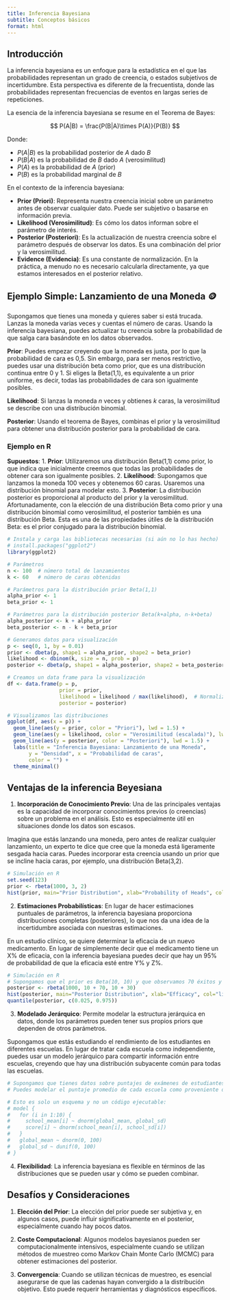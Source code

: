```yaml
---
title: Inferencia Bayesiana
subtitle: Conceptos básicos
format: html
---
```


## Introducción

La inferencia bayesiana es un enfoque para la estadística en el que las probabilidades representan un grado de creencia, o estados subjetivos de incertidumbre. Esta perspectiva es diferente de la frecuentista, donde las probabilidades representan frecuencias de eventos en largas series de repeticiones.

La esencia de la inferencia bayesiana se resume en el Teorema de Bayes:

$$
P(A|B) = \frac{P(B|A)\times P(A)}{P(B)} 
$$

Donde:

- $P(A|B)$ es la probabilidad posterior de $A$ dado $B$
- $P(B|A)$ es la probabilidad de $B$ dado $A$ (verosimilitud)
- $P(A)$ es la probabilidad de $A$ (prior)
- $P(B)$ es la probabilidad marginal de $B$

En el contexto de la inferencia bayesiana:

- **Prior (Priori)**: Representa nuestra creencia inicial sobre un parámetro antes de observar cualquier dato. Puede ser subjetivo o basarse en información previa.
- **Likelihood (Verosimilitud)**: Es cómo los datos informan sobre el parámetro de interés.
- **Posterior (Posteriori)**: Es la actualización de nuestra creencia sobre el parámetro después de observar los datos. Es una combinación del prior y la verosimilitud.
- **Evidence (Evidencia)**: Es una constante de normalización. En la práctica, a menudo no es necesario calcularla directamente, ya que estamos interesados en el posterior relativo.

::: {.callout-tip}
## Ejemplo Simple: Lanzamiento de una Moneda 🪙

Supongamos que tienes una moneda y quieres saber si está trucada. Lanzas la moneda varias veces y cuentas el número de caras. Usando la inferencia bayesiana, puedes actualizar tu creencia sobre la probabilidad de que salga cara basándote en los datos observados.

**Prior**: Puedes empezar creyendo que la moneda es justa, por lo que la probabilidad de cara es 0,5. Sin embargo, para ser menos restrictivo, puedes usar una distribución beta como prior, que es una distribución continua entre 0 y 1. Si eliges la Beta(1,1), es equivalente a un prior uniforme, es decir, todas las probabilidades de cara son igualmente posibles.

**Likelihood**: Si lanzas la moneda $n$ veces y obtienes $k$ caras, la verosimilitud se describe con una distribución binomial.

**Posterior**: Usando el teorema de Bayes, combinas el prior y la verosimilitud para obtener una distribución posterior para la probabilidad de cara.

:::

### Ejemplo en R

**Supuestos**:
1. **Prior**: Utilizaremos una distribución Beta(1,1) como prior, lo que indica que inicialmente creemos que todas las probabilidades de obtener cara son igualmente posibles.
2. **Likelihood**: Supongamos que lanzamos la moneda 100 veces y obtenemos 60 caras. Usaremos una distribución binomial para modelar esto.
3. **Posterior**: La distribución posterior es proporcional al producto del prior y la verosimilitud. Afortunadamente, con la elección de una distribución Beta como prior y una distribución binomial como verosimilitud, el posterior también es una distribución Beta. Esta es una de las propiedades útiles de la distribución Beta: es el prior conjugado para la distribución binomial.

```r
# Instala y carga las bibliotecas necesarias (si aún no lo has hecho)
# install.packages("ggplot2")
library(ggplot2)

# Parámetros
n <- 100  # número total de lanzamientos
k <- 60   # número de caras obtenidas

# Parámetros para la distribución prior Beta(1,1)
alpha_prior <- 1
beta_prior <- 1

# Parámetros para la distribución posterior Beta(k+alpha, n-k+beta)
alpha_posterior <- k + alpha_prior
beta_posterior <- n - k + beta_prior

# Generamos datos para visualización
p <- seq(0, 1, by = 0.01)
prior <- dbeta(p, shape1 = alpha_prior, shape2 = beta_prior)
likelihood <- dbinom(k, size = n, prob = p)
posterior <- dbeta(p, shape1 = alpha_posterior, shape2 = beta_posterior)

# Creamos un data frame para la visualización
df <- data.frame(p = p, 
                 prior = prior, 
                 likelihood = likelihood / max(likelihood),  # Normalizamos para la visualización
                 posterior = posterior)

# Visualizamos las distribuciones
ggplot(df, aes(x = p)) +
  geom_line(aes(y = prior, color = "Priori"), lwd = 1.5) +
  geom_line(aes(y = likelihood, color = "Verosimilitud (escalada)"), lwd = 1.5, linetype = "dashed") +
  geom_line(aes(y = posterior, color = "Posteriori"), lwd = 1.5) +
  labs(title = "Inferencia Bayesiana: Lanzamiento de una Moneda",
       y = "Densidad", x = "Probabilidad de caras",
       color = "") +
  theme_minimal()

```



## Ventajas de la inferencia Beyesiana

1. **Incorporación de Conocimiento Previo**: Una de las principales ventajas es la capacidad de incorporar conocimientos previos (o creencias) sobre un problema en el análisis. Esto es especialmente útil en situaciones donde los datos son escasos.

::: {.callout-tip}
 Imagina que estás lanzando una moneda, pero antes de realizar cualquier lanzamiento, un experto te dice que cree que la moneda está ligeramente sesgada hacia caras. Puedes incorporar esta creencia usando un prior que se incline hacia caras, por ejemplo, una distribución Beta(3,2).

```r
# Simulación en R
set.seed(123)
prior <- rbeta(1000, 3, 2)
hist(prior, main="Prior Distribution", xlab="Probability of Heads", col="skyblue", border="white")
```

:::

2. **Estimaciones Probabilísticas**: En lugar de hacer estimaciones puntuales de parámetros, la inferencia bayesiana proporciona distribuciones completas (posteriores), lo que nos da una idea de la incertidumbre asociada con nuestras estimaciones.

::: {.callout-tip}
 En un estudio clínico, se quiere determinar la eficacia de un nuevo medicamento. En lugar de simplemente decir que el medicamento tiene un X% de eficacia, con la inferencia bayesiana puedes decir que hay un 95% de probabilidad de que la eficacia esté entre Y% y Z%.

```r
# Simulación en R
# Supongamos que el prior es Beta(10, 10) y que observamos 70 éxitos y 30 fallos con el medicamento.
posterior <- rbeta(1000, 10 + 70, 10 + 30)
hist(posterior, main="Posterior Distribution", xlab="Efficacy", col="lightgreen", border="white")
quantile(posterior, c(0.025, 0.975))
```

:::

3. **Modelado Jerárquico**: Permite modelar la estructura jerárquica en datos, donde los parámetros pueden tener sus propios priors que dependen de otros parámetros.

::: {.callout-tip}
Supongamos que estás estudiando el rendimiento de los estudiantes en diferentes escuelas. En lugar de tratar cada escuela como independiente, puedes usar un modelo jerárquico para compartir información entre escuelas, creyendo que hay una distribución subyacente común para todas las escuelas.

```r
# Supongamos que tienes datos sobre puntajes de exámenes de estudiantes de 10 escuelas.
# Puedes modelar el puntaje promedio de cada escuela como proveniente de una distribución normal global.

# Esto es solo un esquema y no un código ejecutable:
# model {
#   for (i in 1:10) {
#     school_mean[i] ~ dnorm(global_mean, global_sd)
#     score[i] ~ dnorm(school_mean[i], school_sd[i])
#   }
#   global_mean ~ dnorm(0, 100)
#   global_sd ~ dunif(0, 100)
# }

```

:::

4. **Flexibilidad**: La inferencia bayesiana es flexible en términos de las distribuciones que se pueden usar y cómo se pueden combinar.


::: {.callout-warning}
## Desafíos y Consideraciones
1. **Elección del Prior**: La elección del prior puede ser subjetiva y, en algunos casos, puede influir significativamente en el posterior, especialmente cuando hay pocos datos.

2. **Coste Computacional**: Algunos modelos bayesianos pueden ser computacionalmente intensivos, especialmente cuando se utilizan métodos de muestreo como Markov Chain Monte Carlo (MCMC) para obtener estimaciones del posterior.

3. **Convergencia**: Cuando se utilizan técnicas de muestreo, es esencial asegurarse de que las cadenas hayan convergido a la distribución objetivo. Esto puede requerir herramientas y diagnósticos específicos.
:::